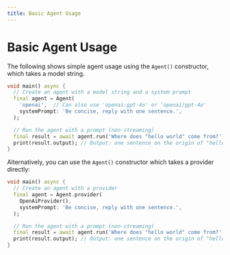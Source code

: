 ```yaml
---
title: Basic Agent Usage
---
```


# Basic Agent Usage

The following shows simple agent usage using the `Agent()` constructor, which
takes a model string.

```dart
void main() async {
  // Create an agent with a model string and a system prompt
  final agent = Agent(
    'openai',  // Can also use 'openai:gpt-4o' or 'openai/gpt-4o'
    systemPrompt: 'Be concise, reply with one sentence.',
  );

  // Run the agent with a prompt (non-streaming)
  final result = await agent.run('Where does "hello world" come from?');
  print(result.output); // Output: one sentence on the origin of "hello world"
}
```

Alternatively, you can use the `Agent()` constructor which takes a provider
directly:

```dart
void main() async {
  // Create an agent with a provider
  final agent = Agent.provider(
    OpenAiProvider(),
    systemPrompt: 'Be concise, reply with one sentence.',
  );

  // Run the agent with a prompt (non-streaming)
  final result = await agent.run('Where does "hello world" come from?');
  print(result.output); // Output: one sentence on the origin of "hello world"
}
``` 